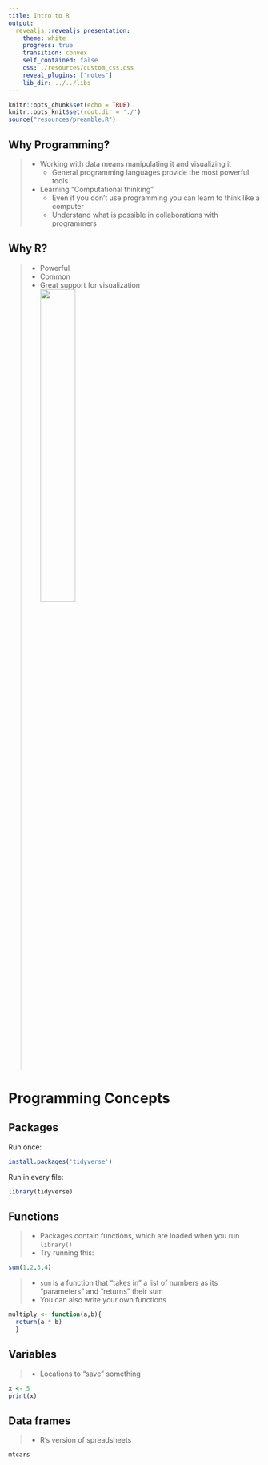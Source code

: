 ```yaml
---
title: Intro to R
output: 
  revealjs::revealjs_presentation:
    theme: white
    progress: true
    transition: convex
    self_contained: false
    css: ./resources/custom_css.css
    reveal_plugins: ["notes"]
    lib_dir: ../../libs
---
```


```r
knitr::opts_chunk$set(echo = TRUE)
knitr::opts_knit$set(root.dir = './')
source("resources/preamble.R")
```

## Why Programming?

> - Working with data means manipulating it and visualizing it
>	- General programming languages provide the most powerful tools
> - Learning "Computational thinking"
>	- Even if you don't use programming you can learn to think like a computer
>	- Understand what is possible in collaborations with programmers

## Why R?

> - Powerful
> - Common
> - Great support for visualization
<img src='./images/bbc_figure.png' style='width:40%;display:block;'/>


# Programming Concepts

## Packages

Run once:
```r
install.packages('tidyverse')
```

<div class='fragment'>
Run in every file:
```r
library(tidyverse)
```
</div>


## Functions

> - Packages contain functions, which are loaded when you run `library()`
> - Try running this:

<div class='fragment'>
```r
sum(1,2,3,4)
```
</div>

> - `sum` is a function that "takes in" a list of numbers as its "parameters" and "returns" their sum
> - You can also write your own functions

<div class='fragment'>
```r
multiply <- function(a,b){
  return(a * b)
  }
```

## Variables

> - Locations to "save" something

<div class='fragment'>
```r
x <- 5
print(x)
```
<div>

## Data frames

> - R's version of spreadsheets

<div class='fragment'>
```r
mtcars
```
</div>
